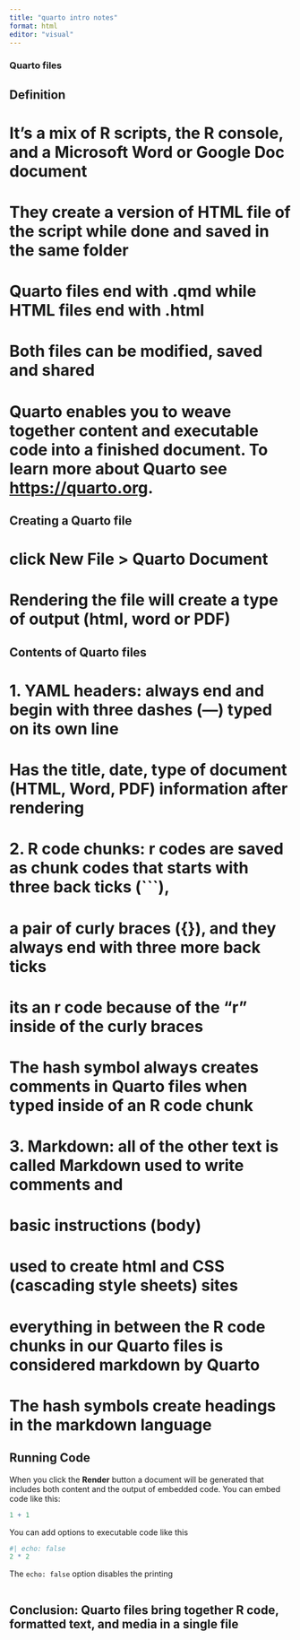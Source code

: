 ---
title: "quarto intro notes"
format: html
editor: "visual"
---

### Quarto files

## Definition

# It's a mix of R scripts, the R console, and a Microsoft Word or Google Doc document

# They create a version of HTML file of the script while done and saved in the same folder

# Quarto files end with .qmd while HTML files end with .html

# Both files can be modified, saved and shared

# Quarto enables you to weave together content and executable code into a finished document. To learn more about Quarto see <https://quarto.org>.

## Creating a Quarto file

# click New File \> Quarto Document

# Rendering the file will create a type of output (html, word or PDF)

## Contents of Quarto files

# 1. YAML headers: always end and begin with three dashes (---) typed on its own line

# Has the title, date, type of document (HTML, Word, PDF) information after rendering

# 2. R code chunks: r codes are saved as chunk codes that starts with three back ticks (\`\`\`),

# a pair of curly braces ({}), and they always end with three more back ticks

# its an r code because of the “r” inside of the curly braces

# The hash symbol always creates comments in Quarto files when typed inside of an R code chunk

# 3. Markdown: all of the other text is called Markdown used to write comments and

# basic instructions (body)

# used to create html and CSS (cascading style sheets) sites

# everything in between the R code chunks in our Quarto files is considered markdown by Quarto

# The hash symbols create headings in the markdown language

## Running Code

When you click the **Render** button a document will be generated that includes both content and the output of embedded code. You can embed code like this:

```{r}
1 + 1
```

You can add options to executable code like this

```{r}
#| echo: false
2 * 2
```

The `echo: false` option disables the printing

```{r}

```

## Conclusion: Quarto files bring together R code, formatted text, and media in a single file
